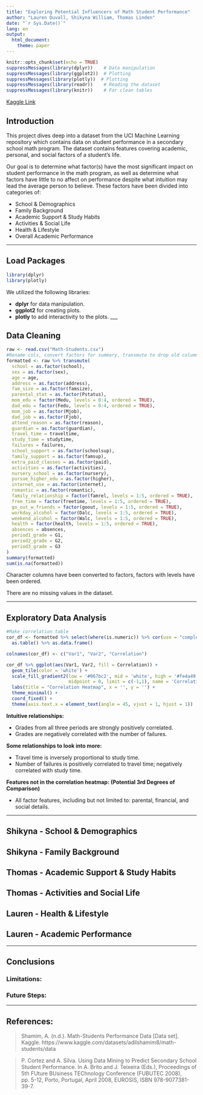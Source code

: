 ```yaml
---
title: "Exploring Potential Influencers of Math Student Performance"
author: "Lauren Duvall, Shikyna William, Thomas Linden"
date: "`r Sys.Date()`"
lang: en
output: 
  html_document:
    theme: paper
---
```


```r
knitr::opts_chunk$set(echo = TRUE)
suppressMessages(library(dplyr))    # Data manipulation
suppressMessages(library(ggplot2))  # Plotting
suppressMessages(library(plotly))  # Plotting
suppressMessages(library(readr))    # Reading the dataset
suppressMessages(library(knitr))    # For clean tables
```

[Kaggle Link](https://www.kaggle.com/datasets/adilshamim8/math-students/data)

## Introduction

This project dives deep into a dataset from the UCI Machine Learning repository which contains data on student performance in a secondary school math program. The dataset contains features covering academic, personal, and social factors of a student's life.

Our goal is to determine what factor(s) have the most significant impact on student performance in the math program, as well as determine what factors have little to no affect on performance despite what intuition may lead the average person to believe. These factors have been divided into categories of:

- School & Demographics
- Family Background
- Academic Support & Study Habits
- Activities & Social Life
- Health & Lifestyle
- Overall Academic Performance

___

## Load Packages
```r
library(dplyr)
library(plotly)
```

We utilized the following libraries:

- **dplyr** for data manipulation.
- **ggplot2** for creating plots.
- **plotly** to add interactivity to the plots.
___

## Data Cleaning
```r
raw <- read.csv("Math-Students.csv")
#Rename cols, convert factors for summary, transmute to drop old columns
formatted <- raw %>% transmute(
  school = as.factor(school),
  sex = as.factor(sex),
  age = age,
  address = as.factor(address),
  fam_size = as.factor(famsize),
  parental_stat = as.factor(Pstatus),
  mom_edu = factor(Medu, levels = 0:4, ordered = TRUE),
  dad_edu = factor(Fedu, levels = 0:4, ordered = TRUE),
  mom_job = as.factor(Mjob),
  dad_job = as.factor(Fjob),
  attend_reason = as.factor(reason),
  guardian = as.factor(guardian),
  travel_time = traveltime,
  study_time = studytime,
  failures = failures,
  school_support = as.factor(schoolsup),
  family_support = as.factor(famsup),
  extra_paid_classes = as.factor(paid),
  activities = as.factor(activities),
  nursery_school = as.factor(nursery),
  pursue_higher_edu = as.factor(higher),
  internet_use = as.factor(internet),
  romantic = as.factor(romantic),
  family_relationship = factor(famrel, levels = 1:5, ordered = TRUE),
  free_time = factor(freetime, levels = 1:5, ordered = TRUE),
  go_out_w_friends = factor(goout, levels = 1:5, ordered = TRUE),
  workday_alcohol = factor(Dalc, levels = 1:5, ordered = TRUE),
  weekend_alcohol = factor(Walc, levels = 1:5, ordered = TRUE),
  health = factor(health, levels = 1:5, ordered = TRUE),
  absences = absences,
  period1_grade = G1,
  period2_grade = G2,
  period3_grade = G3
)
summary(formatted)
sum(is.na(formatted))
```

Character columns have been converted to factors, factors with levels have been ordered.

There are no missing values in the dataset.

___

## Exploratory Data Analysis
```r
#Make correlation table
cor_df <- formatted %>% select(where(is.numeric)) %>% cor(use = "complete.obs") %>% 
  as.table() %>% as.data.frame()

colnames(cor_df) <- c("Var1", "Var2", "Correlation")

cor_df %>% ggplot(aes(Var1, Var2, fill = Correlation)) + 
  geom_tile(color = 'white') + 
  scale_fill_gradient2(low = '#067bc2', mid = 'white', high = '#fe4a49', 
                       midpoint = 0, limit = c(-1,1), name = 'Correlation') +
  labs(title = "Correlation Heatmap", x = '', y = '') + 
  theme_minimal() + 
  coord_fixed() + 
  theme(axis.text.x = element_text(angle = 45, vjust = 1, hjust = 1))
```

**Intuitive relationships:** 

- Grades from all three periods are strongly positively correlated.
- Grades are negatively correlated with the number of failures.

**Some relationships to look into more:**

- Travel time is inversely proportional to study time.
- Number of failures is positively correlated to travel time; negatively correlated with study time.

**Features not in the correlation heatmap: (Potential 3rd Degrees of Comparison)** 

- All factor features, including but not limited to: parental, financial, and social details.

___

## Shikyna - School & Demographics

## Shikyna - Family Background

## Thomas - Academic Support & Study Habits

## Thomas - Activities and Social Life

## Lauren - Health & Lifestyle

## Lauren - Academic Performance

___

## Conclusions

### Limitations:

### Future Steps:

___

## References:

> Shamim, A. (n.d.). Math-Students Performance Data [Data set]. Kaggle. https://www.kaggle.com/datasets/adilshamim8/math-students/data

> P. Cortez and A. Silva. Using Data Mining to Predict Secondary School Student Performance. In A. Brito and J. Teixeira (Eds.), Proceedings of 5th FUture BUsiness TEChnology Conference (FUBUTEC 2008), pp. 5-12, Porto, Portugal, April 2008, EUROSIS, ISBN 978-9077381-39-7.